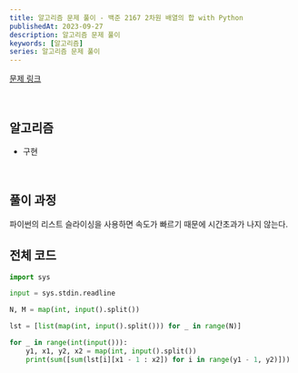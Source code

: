 ```yaml
---
title: 알고리즘 문제 풀이 - 백준 2167 2차원 배열의 합 with Python
publishedAt: 2023-09-27
description: 알고리즘 문제 풀이
keywords: [알고리즘]
series: 알고리즘 문제 풀이
---
```


[문제 링크](https://www.acmicpc.net/problem/2167)

<br />

## 알고리즘

>

- 구현

<br />

## 풀이 과정

파이썬의 리스트 슬라이싱을 사용하면 속도가 빠르기 때문에 시간초과가 나지 않는다.

## 전체 코드

```python
import sys

input = sys.stdin.readline

N, M = map(int, input().split())

lst = [list(map(int, input().split())) for _ in range(N)]

for _ in range(int(input())):
    y1, x1, y2, x2 = map(int, input().split())
    print(sum([sum(lst[i][x1 - 1 : x2]) for i in range(y1 - 1, y2)]))

```

